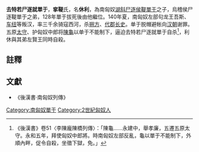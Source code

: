 {{noteTA
|1=zh-hans:尸; zh-hant:尸;
|2=zh-hans:单于; zh-hant:單于;
}}
'''去特若尸逐就單于'''，'''挛鞮'''氏，名'''休利'''，為南匈奴[[湖斜尸逐侯鞮單于|湖斜尸逐侯鞮單于]]之子，烏稽侯尸逐鞮單于之弟，128年單于拔死後由他繼位。140年夏，南匈奴左部句龙王吾斯、[[車鈕單于|车纽]]等叛汉，率三千余骑寇西河，杀[[朔方|朔方]]、[[代郡|代郡]][[长史|长史]]。单于脱帽避帐向[[汉朝|汉朝]]谢罪。五原[[太守|太守]]、护匈奴中郎将[[陳龜|陳龜]]以单于不能制下，逼迫去特若尸逐就單于自杀<ref>《後漢書》卷51〈李陳龐陳橋列傳〉：「陳龜……永建中，舉孝廉，五遷五原太守。永和五年，拜使匈奴中郎將。時南匈奴左部反亂，龜以單于不能制下，外順內畔，促令自殺，坐徵下獄，免。」</ref>，利休與其弟左賢王同時自殺。

==註釋==
{{reflist}}
== 文獻 ==
* 《後漢書·南匈奴列傳》


{{start box}}
{{s-before|兄[[烏稽侯尸逐鞮單于|烏稽侯尸逐鞮單于]]}}
{{s-title|[[南匈奴|南匈奴]][[單于|單于]]|128年─140年}}
{{s-after|[[車鈕單于|車鈕單于]]<br />[[呼蘭若尸逐就單于|呼蘭若尸逐就單于]]}}
{{end box}}


{{匈奴單于}}

[[Category:南匈奴單于|Category:南匈奴單于]]
[[Category:2世紀匈奴人|Category:2世紀匈奴人]]